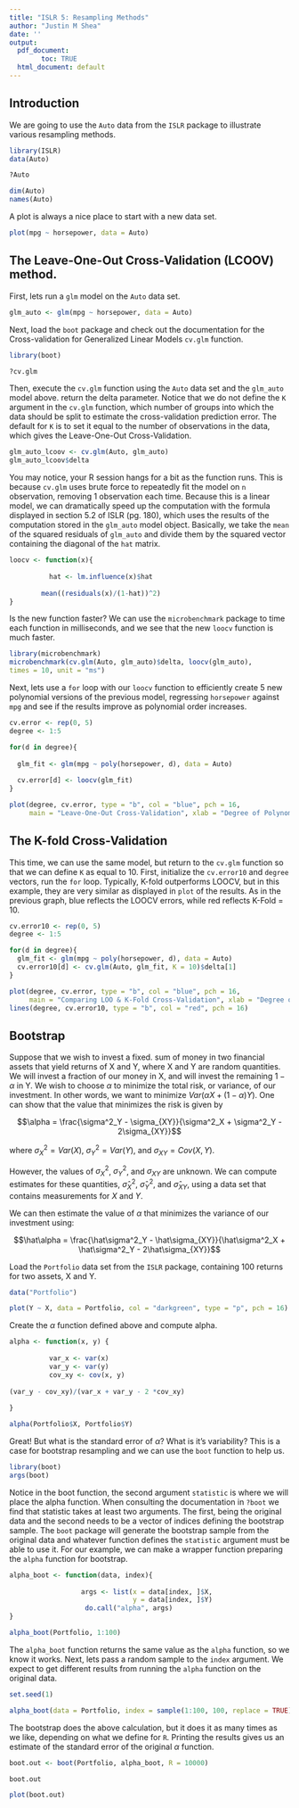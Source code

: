 ```yaml
---
title: "ISLR 5: Resampling Methods"
author: "Justin M Shea"
date: ''
output:
  pdf_document:
        toc: TRUE
  html_document: default
---
```


\newpage

## Introduction

We are going to use the `Auto` data from the `ISLR` package to illustrate various resampling methods. 

```r
library(ISLR)
data(Auto)
```

```r
?Auto
```
```r
dim(Auto)
names(Auto)
```

A plot is always a nice place to start with a new data set.
```r
plot(mpg ~ horsepower, data = Auto)
```



## The Leave-One-Out Cross-Validation (LCOOV) method.

First, lets run a `glm` model on the `Auto` data set.

```r
glm_auto <- glm(mpg ~ horsepower, data = Auto)
```

Next, load the `boot` package and check out the documentation for the Cross-validation for Generalized Linear Models `cv.glm` function.

```r
library(boot)
```
```r
?cv.glm
```

Then, execute the `cv.glm` function using the `Auto` data set and the `glm_auto` model above. return the delta parameter. Notice that we do not define the `K` argument in the `cv.glm` function, which number of groups into which the data should be split to estimate the cross-validation prediction error. The default for `K` is to set it equal to the number of observations in the data, which gives the Leave-One-Out Cross-Validation.

```r
glm_auto_lcoov <- cv.glm(Auto, glm_auto)
glm_auto_lcoov$delta
```

You may notice, your R session hangs for a bit as the function runs. This is because `cv.glm` uses brute force to repeatedly fit the model on `n` observation, removing 1 observation each time. Because this is a linear model, we can dramatically speed up the computation with the formula displayed in section 5.2 of ISLR (pg. 180), which uses the results of the computation stored in the `glm_auto` model object. Basically, we take the `mean` of the squared residuals of `glm_auto` and divide them by the squared vector containing the diagonal of the `hat` matrix.

```r
loocv <- function(x){
        
          hat <- lm.influence(x)$hat
        
        mean((residuals(x)/(1-hat))^2)
}
```

Is the new function faster? We can use the `microbenchmark` package to time each function in milliseconds, and we see that the new `loocv` function is much faster.

```r
library(microbenchmark)
microbenchmark(cv.glm(Auto, glm_auto)$delta, loocv(glm_auto),
times = 10, unit = "ms")
```

\newpage

Next, lets use a `for` loop with our `loocv` function to efficiently create 5 new polynomial versions of the previous model, regressing `horsepower` against `mpg` and see if the results improve as polynomial order increases.

```r
cv.error <- rep(0, 5)
degree <- 1:5

for(d in degree){
        
  glm_fit <- glm(mpg ~ poly(horsepower, d), data = Auto)
  
  cv.error[d] <- loocv(glm_fit)
}

plot(degree, cv.error, type = "b", col = "blue", pch = 16,
     main = "Leave-One-Out Cross-Validation", xlab = "Degree of Polynomial")
```

\newpage

## The K-fold Cross-Validation

This time, we can use the same model, but return to the `cv.glm` function so that we can define `K` as equal to 10. First, initialize the `cv.error10` and `degree` vectors, run the `for` loop. Typically, K-fold outperforms LOOCV, but in this example, they are very similar as displayed in `plot` of the results. As in the previous graph, blue reflects the LOOCV errors, while red reflects K-Fold = 10.
```r
cv.error10 <- rep(0, 5)
degree <- 1:5

for(d in degree){
  glm_fit <- glm(mpg ~ poly(horsepower, d), data = Auto)
  cv.error10[d] <- cv.glm(Auto, glm_fit, K = 10)$delta[1]
}

plot(degree, cv.error, type = "b", col = "blue", pch = 16, 
     main = "Comparing LOO & K-Fold Cross-Validation", xlab = "Degree of Polynomial")
lines(degree, cv.error10, type = "b", col = "red", pch = 16)
```

## Bootstrap

Suppose that we wish to invest a fixed. sum of money in two financial assets that yield returns of X and Y, where X and Y are random quantities. We will invest a fraction of our money in X, and will invest the remaining $1 - \alpha$ in Y. We wish to choose $\alpha$ to minimize the total risk, or variance, of our investment. In other words, we want to minimize $Var(\alpha X + (1-\alpha)Y)$. One can show that the value that minimizes the risk is given by

$$\alpha = \frac{\sigma^2_Y - \sigma_{XY}}{\sigma^2_X + \sigma^2_Y - 2\sigma_{XY}}$$

where $\sigma^2_X = Var(X)$, $\sigma^2_Y = Var(Y)$, and $\sigma_{XY} = Cov(X,Y)$.

However, the values of $\sigma^2_X$, $\sigma^2_Y$, and  $\sigma_{XY}$ are unknown.
We can compute estimates for these quantities, $\hat\sigma^2_X$, $\hat\sigma^2_Y$, and  $\hat\sigma_{XY}$, using a data set that contains measurements for $X$ and $Y$.

We can then estimate the value of $\alpha$ that minimizes the variance of our investment using:

$$\hat\alpha = \frac{\hat\sigma^2_Y - \hat\sigma_{XY}}{\hat\sigma^2_X + \hat\sigma^2_Y - 2\hat\sigma_{XY}}$$

Load the `Portfolio` data set from the `ISLR` package, containing 100 returns for two assets, X and Y.

```r
data("Portfolio")
```

```r
plot(Y ~ X, data = Portfolio, col = "darkgreen", type = "p", pch = 16)
```

Create the $\alpha$ function defined above and compute alpha.
```r
alpha <- function(x, y) {
        
          var_x <- var(x)
          var_y <- var(y)
          cov_xy <- cov(x, y)
          
(var_y - cov_xy)/(var_x + var_y - 2 *cov_xy)
          
}

alpha(Portfolio$X, Portfolio$Y)
```

Great! But what is the standard error of $\alpha$? What is it's variability?
This is a case for bootstrap resampling and we can use the `boot` function to help us.

```r
library(boot)
args(boot)
```

Notice in the boot function, the second argument `statistic` is where we will place the alpha function. When consulting the documentation in `?boot` we find that statistic takes at least two arguments. The first, being the original data and the second needs to be a vector of indices defining the bootstrap sample. The `boot` package will generate the bootstrap sample from the original data and whatever function defines the `statistic` argument must be able to use it. For our example, we can make a wrapper function preparing the `alpha` function for bootstrap.

```r
alpha_boot <- function(data, index){
        
                  args <- list(x = data[index, ]$X, 
                               y = data[index, ]$Y)
                   do.call("alpha", args)
}

alpha_boot(Portfolio, 1:100)
```

The `alpha_boot` function returns the same value as the `alpha` function, so we know it works. Next, lets pass a random sample to the `index` argument. We expect to get different results from running the `alpha` function on the original data.
```r
set.seed(1)

alpha_boot(data = Portfolio, index = sample(1:100, 100, replace = TRUE))
```

The bootstrap does the above calculation, but it does it as many times as we like, depending on what we define for `R`. Printing the results gives us an estimate of the standard error of the original $\alpha$ function.

```r
boot.out <- boot(Portfolio, alpha_boot, R = 10000)

boot.out

plot(boot.out)
```

